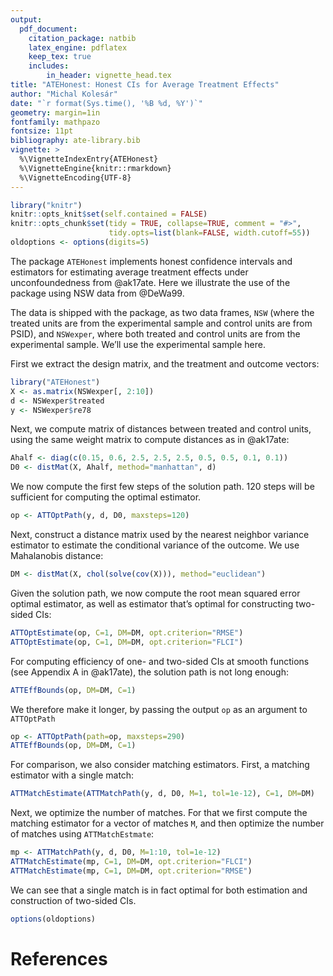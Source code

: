 ```yaml
---
output:
  pdf_document:
    citation_package: natbib
    latex_engine: pdflatex
    keep_tex: true
    includes:
        in_header: vignette_head.tex
title: "ATEHonest: Honest CIs for Average Treatment Effects"
author: "Michal Kolesár"
date: "`r format(Sys.time(), '%B %d, %Y')`"
geometry: margin=1in
fontfamily: mathpazo
fontsize: 11pt
bibliography: ate-library.bib
vignette: >
  %\VignetteIndexEntry{ATEHonest}
  %\VignetteEngine{knitr::rmarkdown}
  %\VignetteEncoding{UTF-8}
---
```


```r
library("knitr")
knitr::opts_knit$set(self.contained = FALSE)
knitr::opts_chunk$set(tidy = TRUE, collapse=TRUE, comment = "#>",
                      tidy.opts=list(blank=FALSE, width.cutoff=55))
oldoptions <- options(digits=5)
```

The package `ATEHonest` implements honest confidence intervals and estimators
for estimating average treatment effects under unconfoundedness from @ak17ate.
Here we illustrate the use of the package using NSW data from @DeWa99.

The data is shipped with the package, as two data frames, `NSW` (where the
treated units are from the experimental sample and control units are from PSID),
and `NSWexper`, where both treated and control units are from the experimental
sample. We'll use the experimental sample here.

First we extract the design matrix, and the treatment and outcome vectors:

```r
library("ATEHonest")
X <- as.matrix(NSWexper[, 2:10])
d <- NSWexper$treated
y <- NSWexper$re78
```

Next, we compute matrix of distances between treated and control units, using
the same weight matrix to compute distances as in @ak17ate:
```r
Ahalf <- diag(c(0.15, 0.6, 2.5, 2.5, 2.5, 0.5, 0.5, 0.1, 0.1))
D0 <- distMat(X, Ahalf, method="manhattan", d)
```

We now compute the first few steps of the solution path. 120 steps will be
sufficient for computing the optimal estimator.

```r
op <- ATTOptPath(y, d, D0, maxsteps=120)
```

Next, construct a distance matrix used by the nearest neighbor variance
estimator to estimate the conditional variance of the outcome. We use
Mahalanobis distance:

```r
DM <- distMat(X, chol(solve(cov(X))), method="euclidean")
```

Given the solution path, we now compute the root mean squared error optimal
estimator, as well as estimator that's optimal for constructing two-sided CIs:

```r
ATTOptEstimate(op, C=1, DM=DM, opt.criterion="RMSE")
ATTOptEstimate(op, C=1, DM=DM, opt.criterion="FLCI")
```

For computing efficiency of one- and two-sided CIs at smooth functions (see
Appendix A in @ak17ate), the solution path is not long enough:

```r
ATTEffBounds(op, DM=DM, C=1)
```
We therefore make it longer, by passing the output `op` as an argument to `ATTOptPath`

```r
op <- ATTOptPath(path=op, maxsteps=290)
ATTEffBounds(op, DM=DM, C=1)
```

For comparison, we also consider matching estimators. First, a matching
estimator with a single match:
```r
ATTMatchEstimate(ATTMatchPath(y, d, D0, M=1, tol=1e-12), C=1, DM=DM)
```

Next, we optimize the number of matches. For that we first compute the matching
estimator for a vector of matches `M`, and then optimize the number of matches
using `ATTMatchEstmate`:
```r
mp <- ATTMatchPath(y, d, D0, M=1:10, tol=1e-12)
ATTMatchEstimate(mp, C=1, DM=DM, opt.criterion="FLCI")
ATTMatchEstimate(mp, C=1, DM=DM, opt.criterion="RMSE")
```

We can see that a single match is in fact optimal for both estimation and
construction of two-sided CIs.

```r
options(oldoptions)
```

# References
